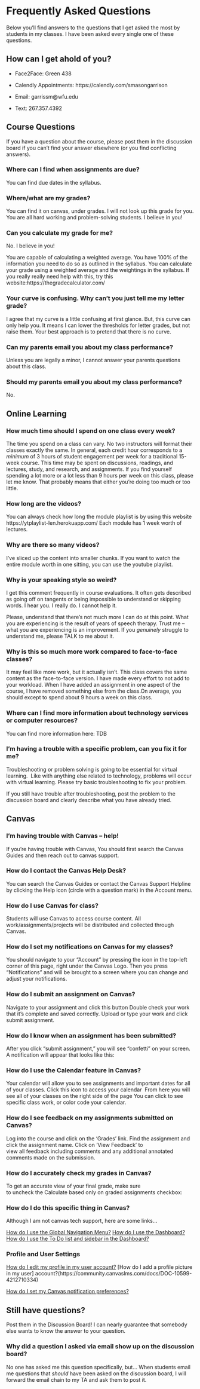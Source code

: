 # Frequently Asked Questions

Below you'll find answers to the questions that I get asked the most by students in my classes. I have been asked every single one of these questions.


## How can I get ahold of you?

* Face2Face: Green 438

* Calendly Appointments: https://calendly.com/smasongarrison

* Email: garrissm@wfu.edu

* Text: 267.357.4392




## Course Questions

If you have a question about the course, please post them in the discussion board if you can't find your answer elsewhere (or you find conflicting answers).


### Where can I find when assignments are due?

You can find due dates in the syllabus.

### Where/what are my grades?

You can find it on canvas, under grades. I will not look up this grade for you. You are all hard working and problem-solving students. I believe in you!


### Can you calculate my grade for me?

No. I believe in you!

You are capable of calculating a weighted average. You have 100% of the information you need to do so as outlined in the syllabus. You can calculate your grade using a weighted average and the weightings in the syllabus.
If you really really need help with this, try this website:https://thegradecalculator.com/




### Your curve is confusing. Why can't you just tell me my letter grade?

I agree that my curve is a little confusing at first glance.
But, this curve can only help you. It means I can lower the thresholds for letter grades, but not raise them.
Your best approach is to pretend that there is no curve.




### Can my parents email you about my class performance?
Unless you are legally a minor, I cannot answer your parents questions about this class.




### Should my parents email you about my class performance?
No.




## Online Learning

### How much time should I spend on one class every week?

The time you spend on a class can vary. No two instructors will format their classes exactly the same. In general, each credit hour corresponds to a *minimum* of 3 hours of student engagement per week for a traditional 15-week course. This time may be spent on discussions, readings, and lectures, study, and research, and assignments.
If you find yourself spending a lot more or a lot less than 9 hours per week on this class, please let me know. That probably means that either you're doing too much or too little.




### How long are the videos?
You can always check how long the module playlist is by using this website https://ytplaylist-len.herokuapp.com/
Each module has 1 week worth of lectures.



### Why are there so many videos?
I've sliced up the content into smaller chunks. If you want to watch the entire module worth in one sitting, you can use the youtube playlist.


### Why is your speaking style so weird?

I get this comment frequently in course evaluations. It often gets described as going off on tangents or being impossible to understand or skipping words. I hear you. I really do. I cannot help it.

Please, understand that there's not much more I can do at this point. What you are experiencing is the result of years of speech therapy. Trust me -- what you are experiencing is an improvement. If you *genuinely* struggle to understand me, please TALK to me about it. 



### Why is this so much more work compared to face-to-face classes?

It may feel like more work, but it actually isn't. This class covers the same content as the face-to-face version. I have made every effort to not add to your workload. When I have added an assignment in one aspect of the course, I have removed something else from the class.On average, you should except to spend about 9 hours a week on this class.




### Where can I find more information about technology services or computer resources?
You can find more information here: TDB




### I'm having a trouble with a specific problem, can you fix it for me?
Troubleshooting or problem solving is going to be essential for virtual learning.  Like with anything else related to technology, problems will occur with virtual learning.
Please try basic troubleshooting to fix your problem.

If you still have trouble after troubleshooting, post the problem to the discussion board and clearly describe what you have already tried.




## Canvas

### I'm having trouble with Canvas -- help!

If you're having trouble with Canvas, You should first search the Canvas Guides and then reach out to canvas support.

### How do I contact the Canvas Help Desk?
You can search the Canvas Guides or contact the Canvas Support Helpline by clicking the Help icon (circle with a question mark) in the Account menu.




### How do I use Canvas for class?

Students will use Canvas to access course content.
All work/assignments/projects will be distributed and collected through Canvas.




### How do I set my notifications on Canvas for my classes?
You should navigate to your "Account" by pressing the icon in the top-left corner of this page, right under the Canvas Logo. Then you press "Notifications" and will be brought to a screen where you can change and adjust your notifications.




### How do I submit an assignment on Canvas?
Navigate to your assignment and click this button
Double check your work that it's complete and saved correctly.
Upload or type your work and click submit assignment.




### How do I know when an assignment has been submitted?
After you click "submit assignment," you will see "confetti" on your screen. A notification will appear that looks like this:


### How do I use the Calendar feature in Canvas?
Your calendar will allow you to see assignments and important dates for all of your classes.
Click this icon to access your calendar 
From here you will see all of your classes on the right side of the page
You can click to see specific class work, or color code your calendar.


### How do I see feedback on my assignments submitted on Canvas?
Log into the course and click on the 'Grades' link.
Find the assignment and click the assignment name.
Click on 'View Feedback' to view all feedback including comments and any additional annotated comments made on the submission.


### How do I accurately check my grades in Canvas?
To get an accurate view of your final grade, make sure to uncheck the Calculate based only on graded assignments checkbox:


### How do I do this specific thing in Canvas?

Although I am not canvas tech support, here are some links...

[How do I use the Global Navigation Menu?](https://community.canvaslms.com/docs/DOC-10603-4212710332)
[How do I use the Dashboard?](https://community.canvaslms.com/docs/DOC-10587-4212710330)
[How do I use the To Do list and sidebar in the Dashboard?](https://community.canvaslms.com/docs/DOC-10589-4212717407)

### Profile and User Settings

[How do I edit my profile in my user account? ](https://community.canvaslms.com/docs/DOC-10628-4212710342)
[How do I add a profile picture in my user] account?(https://community.canvaslms.com/docs/DOC-10599-4212710334)

[How do I set my Canvas notification preferences?](https://community.canvaslms.com/docs/DOC-10624-4212710344)

## Still have questions? 

Post them in the Discussion Board! I can nearly guarantee that somebody else wants to know the answer to your question. 

### Why did a question I asked via email show up on the discussion board?

No one has asked me this question specifically, but... When students email me questions that *should* have been asked on the discussion board, I will forward the email chain to my TA and ask them to post it. 
